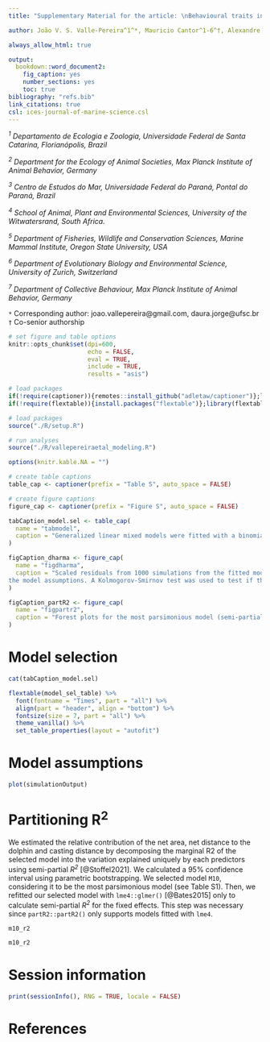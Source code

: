 ```yaml
---
title: "Supplementary Material for the article: \nBehavioural traits influence foraging success of artisanal net-casting fishers who interact with wild dolphins "

author: João V. S. Valle-Pereira^1^*, Mauricio Cantor^1-6^†, Alexandre M.S. Machado^1,7^, Damien R. Farine^6-7^, Fábio G. Daura-Jorge^1^†*  

always_allow_html: true

output:
  bookdown::word_document2:
    fig_caption: yes
    number_sections: yes
    toc: true
bibliography: "refs.bib"
link_citations: true
csl: ices-journal-of-marine-science.csl
---
```


*^1^ Departamento de Ecologia e Zoologia, Universidade Federal de Santa Catarina, Florianópolis, Brazil*

*^2^ Department for the Ecology of Animal Societies, Max Planck Institute of Animal Behavior, Germany*

*^3^ Centro de Estudos do Mar, Universidade Federal do Paraná, Pontal do Paraná, Brazil*

*^4^ School of Animal, Plant and Environmental Sciences, University of the Witwatersrand, South Africa.*

*^5^ Department of Fisheries, Wildlife and Conservation Sciences, Marine Mammal Institute, Oregon State University, USA*

*^6^ Department of Evolutionary Biology and Environmental Science, University of Zurich, Switzerland*

*^7^ Department of Collective Behaviour, Max Planck Institute of Animal Behavior, Germany*


`*` Corresponding author: joao.vallepereira@gmail.com, daura.jorge@ufsc.br
`†` Co-senior authorship

```r
# set figure and table options
knitr::opts_chunk$set(dpi=600,
                      echo = FALSE,
                      eval = TRUE,
                      include = TRUE,
                      results = "asis")

# load packages
if(!require(captioner)){remotes::install_github("adletaw/captioner")};library(captioner)
if(!require(flextable)){install.packages("flextable")};library(flextable)

# load packages
source("./R/setup.R")

# run analyses
source("./R/vallepereiraetal_modeling.R")

options(knitr.kable.NA = "")
```

```r
# create table captions 
table_cap <- captioner(prefix = "Table S", auto_space = FALSE)

# create figure captions
figure_cap <- captioner(prefix = "Figure S", auto_space = FALSE)

tabCaption_model.sel <- table_cap(
  name = "tabmodel",
  caption = "Generalized linear mixed models were fitted with a binomial error structure and logit link function to assess the influence of environmental conditions and fishers performance on the fishing outcomes. Candidate models are ranked by the Akaike Information Criteria corrected for small samples (AICc). The $\\Delta$AICc is calculated to each model relative to the model with the smallest AIC, considered to be most parsimonious model. AICc weight shows the probability of the model to fit the data given all candidate models. Values were rounded to three digits."
)

figCaption_dharma <- figure_cap(
  name = "figdharma",
  caption = "Scaled residuals from 1000 simulations from the fitted model were used to validate
the model assumptions. A Kolmogorov-Smirnov test was used to test if the observed and expected residual distributions deviate significantly."
)

figCaption_partR2 <- figure_cap(
  name = "figpartr2",
  caption = "Forest plots for the most parsimonious model (semi-partial *R^2^* = 0.117, 95% CI = 0.0580-0.240) decomposing the contribution of net area (semi-partial *R^2^* = 0.0266, 95% CI = 0-0.158), net distance to the dolphin (semi-partial *R^2^* = 0.0884, 95% CI = 0.0274-0.216]) and casting distance (semi-partial *R^2^* = 0.0220, 95% CI = 0-0.153) in fishing outcomes."
)


```


\newpage

# Model selection

```r
cat(tabCaption_model.sel)

flextable(model_sel_table) %>% 
  font(fontname = "Times", part = "all") %>% 
  align(part = "header", align = "bottom") %>% 
  fontsize(size = 7, part = "all") %>% 
  theme_vanilla() %>% 
  set_table_properties(layout = "autofit") 
```


# Model assumptions 

```r
plot(simulationOutput)
```

\newpage

# Partitioning R^2^

We estimated the relative contribution of the net area, net distance to the dolphin and casting distance by decomposing the marginal R2 of the selected model into the variation explained uniquely by each predictors using semi-partial *R^2^* [@Stoffel2021]. We calculated a 95% confidence interval using parametric bootstrapping. We selected model `M10`, considering it to be the most parsimonious model (see Table S1). Then, we refitted our selected model with `lme4::glmer()` [@Bates2015] only to calculate semi-partial *R^2^* for the fixed effects. This step was necessary since `partR2::partR2()` only supports models fitted with `lme4`.      

```r
m10_r2
```

```r
m10_r2
```

\newpage

# Session information
```r
print(sessionInfo(), RNG = TRUE, locale = FALSE)
```


# References
